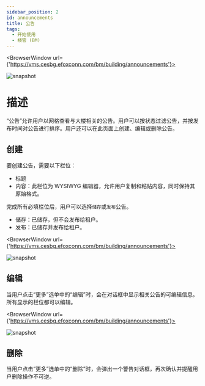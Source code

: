 ---
sidebar_position: 2
id: announcements
title: 公告
tags:
  - 开始使用
  - 楼管 (BM)
---


<BrowserWindow url={'https://vms.cesbg.efoxconn.com/bm/building/announcements'}>

![snapshot](../../assets/bm/bm-announcements-zh-hant.png)

</BrowserWindow>

# 描述

“公告”允许用户以网格查看与大楼相关的公告。用户可以按状态过滤公告，并按发布时间对公告进行排序。用户还可以在此页面上创建、编辑或删除公告。

## 创建

要创建公告，需要以下栏位：

- 标题
- 内容：此栏位为 WYSIWYG 编辑器，允许用户复制和粘贴内容，同时保持其原始格式。

完成所有必填栏位后，用户可以选择`储存`或`发布`公告。

- 储存：已储存，但不会发布给租户。
- 发布：已储存并发布给租户。

<BrowserWindow url={'https://vms.cesbg.efoxconn.com/bm/building/announcements'}>

![snapshot](../../assets/bm/bm-create-announcements-zh-hant.png)

</BrowserWindow>

## 编辑

当用户点击“更多”选单中的“编辑”时，会在对话框中显示相关公告的可编辑信息。所有显示的栏位都可以编辑。

<BrowserWindow url={'https://vms.cesbg.efoxconn.com/bm/building/announcements'}>

![snapshot](../../assets/bm/bm-edit-announcements-zh-hant.png)

</BrowserWindow>

## 删除

当用户点击“更多”选单中的“删除”时，会弹出一个警告对话框，再次确认并提醒用户删除操作不可逆。

